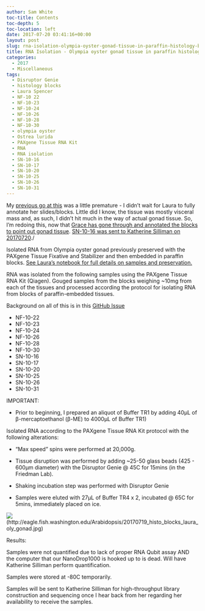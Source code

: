 ```yaml
---
author: Sam White
toc-title: Contents
toc-depth: 5
toc-location: left
date: 2017-07-20 03:41:16+00:00
layout: post
slug: rna-isolation-olympia-oyster-gonad-tissue-in-paraffin-histology-blocks-2
title: RNA Isolation - Olympia oyster gonad tissue in paraffin histology blocks
categories:
  - 2017
  - Miscellaneous
tags:
  - Disruptor Genie
  - histology blocks
  - Laura Spencer
  - NF-10 22
  - NF-10-23
  - NF-10-24
  - NF-10-26
  - NF-10-28
  - NF-10-30
  - olympia oyster
  - Ostrea lurida
  - PAXgene Tissue RNA Kit
  - RNA
  - RNA isolation
  - SN-10-16
  - SN-10-17
  - SN-10-20
  - SN-10-25
  - SN-10-26
  - SN-10-31
---
```


My [previous go at this](https://robertslab.github.io/sams-notebook/posts/2017/2017-07-10-rna-isolation-olympia-oyster-gonad-tissue-in-paraffin-histology-blocks/) was a little premature - I didn't wait for Laura to fully annotate her slides/blocks. Little did I know, the tissue was mostly visceral mass and, as such, I didn't hit much in the way of actual gonad tissue. So, I'm redoing this, now that [Grace has gone through and annotated the blocks to point out gonad tissue](https://genefish.wordpress.com/2017/07/12/graces-notebook-july-12-2017/). [SN-10-16 was sent to Katherine Silliman on 20170720]()./

Isolated RNA from Olympia oyster gonad previously preserved with the PAXgene Tissue Fixative and Stabilizer and then embedded in paraffin blocks. [See Laura's notebook for full details on samples and preservation.](https://laurahspencer.github.io/LabNotebook/Prepping-Histology-Samples/)



RNA was isolated from the following samples using the PAXgene Tissue RNA Kit (Qiagen). Gouged samples from the blocks weighing ~10mg from each of the tissues and processed according the protocol for isolating RNA from blocks of paraffin-embedded tissues.

Background on all of this is in this [GitHub Issue](https://github.com/sr320/LabDocs/issues/648#issuecomment-313792588)

- NF-10-22
- NF-10-23
- NF-10-24
- NF-10-26
- NF-10-28
- NF-10-30
- SN-10-16
- SN-10-17
- SN-10-20
- SN-10-25
- SN-10-26
- SN-10-31

IMPORTANT:





  * Prior to beginning, I prepared an aliquot of Buffer TR1 by adding 40μL of β-mercaptoethanol (β-ME) to 4000μL of Buffer TR1)



Isolated RNA according to the PAXgene Tissue RNA Kit protocol with the following alterations:



  * "Max speed" spins were performed at 20,000g.


  * Tissue disruption was performed by adding ~25-50 glass beads (425 - 600μm diameter) with the Disruptor Genie @ 45C for 15mins (in the Friedman Lab).


  * Shaking incubation step was performed with Disruptor Genie


  * Samples were eluted with 27μL of Buffer TR4 x 2, incubated @ 65C for 5mins, immediately placed on ice.



![](https://eagle.fish.washington.edu/Arabidopsis/20170719_histo_blocks_laura_oly_gonad.jpg)(http://eagle.fish.washington.edu/Arabidopsis/20170719_histo_blocks_laura_oly_gonad.jpg)



Results:

Samples were not quantified due to lack of proper RNA Qubit assay AND the computer that our NanoDrop1000 is hooked up to is dead. Will have Katherine Silliman perform quantification.

Samples were stored at -80C temporarily.

Samples will be sent to Katherine Silliman for high-throughput library construction and sequencing once I hear back from her regarding her availability to receive the samples.
